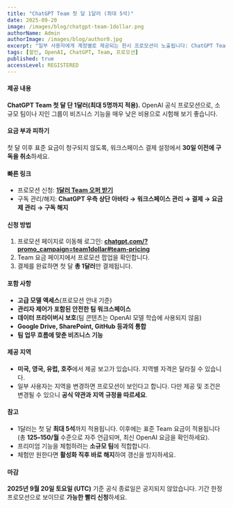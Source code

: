 ```yaml
---
title: "ChatGPT Team 첫 달 1달러 (최대 5석)"
date: 2025-09-20
image: /images/blog/chatgpt-team-1dollar.png
authorName: Admin
authorImage: /images/blog/author0.jpg
excerpt: "일부 사용자에게 계정별로 제공되는 한시 프로모션이 노출됩니다: ChatGPT Team 첫 달 1달러(최대 5석). 자격 확인, 보이는 경우 신청 방법, 갱신 요금 방지 방법을 정리했습니다. 기준 시각: 2025년 9월 20일 토요일 (UTC)."
tags: [할인, OpenAI, ChatGPT, Team, 프로모션]
published: true
accessLevel: REGISTERED
---
```


#### 제공 내용

**ChatGPT Team 첫 달 단 1달러(최대 5명까지 적용).** OpenAI 공식 프로모션으로, 소규모 팀이나 지인 그룹이 비즈니스 기능을 매우 낮은 비용으로 시험해 보기 좋습니다.

#### 요금 부과 피하기

첫 달 이후 표준 요금이 청구되지 않도록, 워크스페이스 결제 설정에서 **30일 이전에 구독을 취소**하세요.

#### 빠른 링크

- 프로모션 신청: **[1달러 Team 오퍼 받기](https://chatgpt.com/?promo_campaign=team1dollar#team-pricing)**
- 구독 관리/해지: **ChatGPT 우측 상단 아바타 → 워크스페이스 관리 → 결제 → 요금제 관리 → 구독 해지**

#### 신청 방법

1. 프로모션 페이지로 이동해 로그인: **[chatgpt.com/?promo_campaign=team1dollar#team-pricing](https://chatgpt.com/?promo_campaign=team1dollar#team-pricing)**
2. Team 요금 페이지에서 프로모션 팝업을 확인합니다.
3. 결제를 완료하면 첫 달 **총 1달러**만 결제됩니다.

#### 포함 사항

- **고급 모델 액세스**(프로모션 안내 기준)
- **관리자 제어가 포함된 안전한 팀 워크스페이스**
- **데이터 프라이버시 보호**(팀 콘텐츠는 OpenAI 모델 학습에 사용되지 않음)
- **Google Drive, SharePoint, GitHub 등과의 통합**
- **팀 업무 흐름에 맞춘 비즈니스 기능**

#### 제공 지역

- **미국, 영국, 유럽, 호주**에서 제공 보고가 있습니다. 지역별 자격은 달라질 수 있습니다.
- 일부 사용자는 지역을 변경하면 프로모션이 보인다고 합니다. 다만 제공 및 조건은 변경될 수 있으니 **공식 약관과 지역 규정을 따르세요**.

#### 참고

- 1달러는 첫 달 **최대 5석**까지 적용됩니다. 이후에는 표준 Team 요금이 적용됩니다(총 **$125–$150/월** 수준으로 자주 언급되며, 최신 OpenAI 요금을 확인하세요).
- 프리미엄 기능을 체험하려는 **소규모 팀**에 적합합니다.
- 체험만 원한다면 **활성화 직후 바로 해지**하여 갱신을 방지하세요.

#### 마감

**2025년 9월 20일 토요일 (UTC)** 기준 공식 종료일은 공지되지 않았습니다. 기간 한정 프로모션으로 보이므로 **가능한 빨리 신청**하세요.


